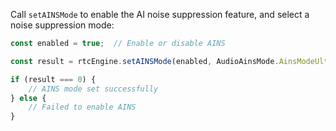 <PlatformWrapper platform="electron">

Call `setAINSMode` to enable the AI noise suppression feature, and select a noise suppression mode:

```javascript        
const enabled = true;  // Enable or disable AINS

const result = rtcEngine.setAINSMode(enabled, AudioAinsMode.AinsModeUltralowlatency);

if (result === 0) {
    // AINS mode set successfully
} else {
    // Failed to enable AINS 
}
```

</PlatformWrapper>
